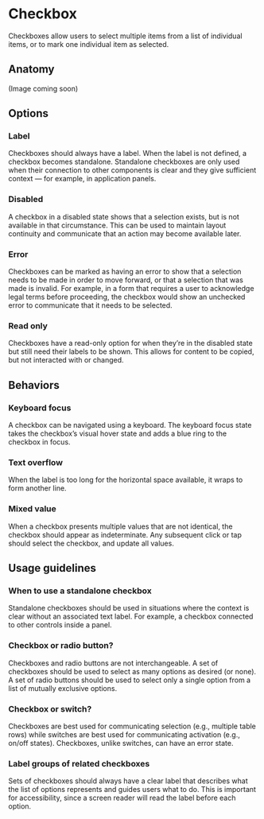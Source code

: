 # Checkbox


Checkboxes allow users to select multiple items from a list of individual items, or to mark one individual item as selected.

## Anatomy

(Image coming soon)


## Options

### Label
Checkboxes should always have a label. When the label is not defined, a checkbox becomes standalone. Standalone checkboxes are only used when their connection to other components is clear and they give sufficient context — for example, in application panels.

### Disabled
A checkbox in a disabled state shows that a selection exists, but is not available in that circumstance. This can be used to maintain layout continuity and communicate that an action may become available later.

### Error
Checkboxes can be marked as having an error to show that a selection needs to be made in order to move forward, or that a selection that was made is invalid. For example, in a form that requires a user to acknowledge legal terms before proceeding, the checkbox would show an unchecked error to communicate that it needs to be selected.

### Read only
Checkboxes have a read-only option for when they’re in the disabled state but still need their labels to be shown. This allows for content to be copied, but not interacted with or changed.


## Behaviors

### Keyboard focus
A checkbox can be navigated using a keyboard. The keyboard focus state takes the checkbox’s visual hover state and adds a blue ring to the checkbox in focus.

### Text overflow
When the label is too long for the horizontal space available, it wraps to form another line.

### Mixed value
When a checkbox presents multiple values that are not identical, the checkbox should appear as indeterminate. Any subsequent click or tap should select the checkbox, and update all values.


## Usage guidelines

### When to use a standalone checkbox
Standalone checkboxes should be used in situations where the context is clear without an associated text label. For example, a checkbox connected to other controls inside a panel.

### Checkbox or radio button?
Checkboxes and radio buttons are not interchangeable. A set of checkboxes should be used to select as many options as desired (or none). A set of radio buttons should be used to select only a single option from a list of mutually exclusive options.

### Checkbox or switch?
Checkboxes are best used for communicating selection (e.g., multiple table rows) while switches are best used for communicating activation (e.g., on/off states). Checkboxes, unlike switches, can have an error state.

### Label groups of related checkboxes
Sets of checkboxes should always have a clear label that describes what the list of options represents and guides users what to do. This is important for accessibility, since a screen reader will read the label before each option.


